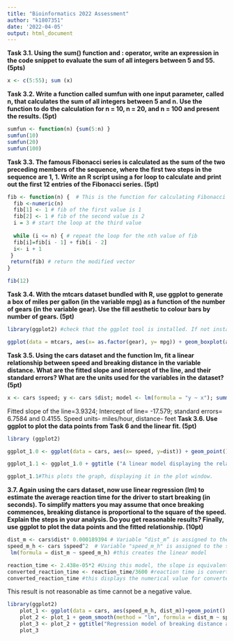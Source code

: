 ---
title: "Bioinformatics 2022 Assessment"
author: "k1807351"
date: '2022-04-05'
output: html_document
---
**Task 3.1. Using the sum() function and : operator, write an expression in the code snippet to evaluate the sum of all integers between 5 and 55. (5pts)**
```{r}
x <- c(5:55); sum (x)
```
**Task 3.2. Write a function called sumfun with one input parameter, called n, that calculates the sum of all integers between 5 and n. Use the function to do the calculation for n = 10, n = 20, and n = 100 and present the results. (5pt)**
```{r}
sumfun <- function(n) {sum(5:n) }
sumfun(10)
sumfun(20)
sumfun(100)
```
**Task 3.3. The famous Fibonacci series is calculated as the sum of the two preceding members of the sequence, where the first two steps in the sequence are 1, 1. Write an R script using a for loop to calculate and print out the first 12 entries of the Fibonacci series. (5pt)**
```{r}
fib <- function(n) {  # This is the function for calculating Fibonacci using n values
  fib <-numeric(n)
  fib[1] <- 1 # fib of the first value is 1
  fib[2] <- 1 # fib of the second value is 2
  i = 3 # start the loop at the third value
  
  while (i <= n) { # repeat the loop for the nth value of fib
  fib[i]=fib[i - 1] + fib[i - 2]
  i<- i + 1
 }
 return(fib) # return the modified vector
}

fib(12)

```
**Task 3.4. With the mtcars dataset bundled with R, use ggplot to generate a box of miles per gallon (in the variable mpg) as a function of the number of gears (in the variable gear). Use the fill aesthetic to colour bars by number of gears. (5pt)**
```{r}
library(ggplot2) #check that the ggplot tool is installed. If not install it.

ggplot(data = mtcars, aes(x= as.factor(gear), y= mpg)) + geom_boxplot(aes(fill= as.factor(gear) )) + ggtitle(" Box plot of Miles per gallon(mpg) as a function of gears") #plot gears against miles per gallon for cars in the dataset mtcars. Colour fill the boxes according to the number of gears.

```





**Task 3.5. Using the cars dataset and the function lm, fit a linear relationship between speed and breaking distance in the variable distance. What are the fitted slope and intercept of the line, and their standard errors? What are the units used for the variables in the dataset? (5pt)**
```{r}
x <- cars $speed; y <- cars $dist; model <- lm(formula = "y ~ x"); summary(model) #This plots a linear model between speed and breaking distance.
```
Fitted slope of the line=3.9324; Intercept of line= -17.579; standard errors= 6.7584 and 0.4155. Speed units- miles/hour, distance- feet
**Task 3.6. Use ggplot to plot the data points from Task 6 and the linear fit. (5pt)**
```{r}
library (ggplot2)

ggplot_1.0 <- ggplot(data = cars, aes(x= speed, y=dist)) + geom_point() + geom_smooth(method = "lm",formula = "y ~ x")#This command assigns the fuction ggplot to the variable ggplot_1.0

ggplot_1.1 <- ggplot_1.0 + ggtitle ("A linear model displaying the relationship between breaking distance and speed")+ xlab("speed(milesperhour)")+ ylab("dist(feet)") #This command creates ggplot_1.1 and adds labels to the x and y axis, as well as adding a title to the graph.

ggplot_1.1#This plots the graph, displaying it in the plot window.

```





**3.7. Again using the cars dataset, now use linear regression (lm) to estimate the average reaction time for the driver to start breaking (in seconds). To simplify matters you may assume that once breaking commences, breaking distance is proportional to the square of the speed. Explain the steps in your analysis. Do you get reasonable results? Finally, use ggplot to plot the data points and the fitted relationship. (10pt)**
```{r}
dist_m <- cars$dist* 0.000189394 # Variable “dist_m” is assigned to the breaking distance in miles. The distance is converted to miles by multiplying by the value of one foot in miles; 1 foot is 0.000189394 miles
speed_m_h <- cars $speed^2  # Variable "speed_m_h" is assigned to the speed in miles per hour. ^2 is used because we have been told to assume that breaking distance is proportional to the square of speed 
 lm(formula = dist_m ~ speed_m_h) #this creates the linear model

```
```{r}
reaction_time <- 2.438e-05*2 #Using this model, the slope is equivalent to half of the average reaction time, hence to fine the reaction time, *2 is used. This is true is speed and distance are constant.
converted_reaction_time <- reaction_time/3600 #reaction time is converted from from hours to seconds by dividing by 3600, the number of seconds in one hour
converted_reaction_time #this displays the numerical value for converted reaction time
```
This result is not reasonable as time cannot be a negative value.
```{r}
library(ggplot2)
    plot_1 <- ggplot(data = cars, aes(speed_m_h, dist_m))+geom_point() 
    plot_2 <- plot_1 + geom_smooth(method = "lm", formula = dist_m ~ speed_m_h)
    plot_3 <- plot_2 + ggtitle("Regression model of breaking distance and speed")
    plot_3

```

